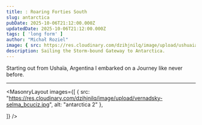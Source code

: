 ```yaml
---
title: : Roaring Forties South
slug: antarctica
pubDate: 2025-10-06T21:12:00.000Z
updatedDate: 2025-10-06T21:12:00.000Z
tags: [ 'long form' ]
author: "Michał Roziel"
image: { src: https://res.cloudinary.com/dzihjnilq/image/upload/ushuaia-start_hu66w5.heic, alt: antarctica 1, positionx: 30%, positiony: 20%}
description: Sailing the Storm-bound Gateway to Antarctica.
---
```


Starting out from Ushaïa, Argentina I embarked on a Journey like never before.

---

<MasonryLayout images={[
    { src: "https://res.cloudinary.com/dzihjnilq/image/upload/vernadsky-selma_bcuciz.jpg", alt: "antarctica 2" },

]} />
